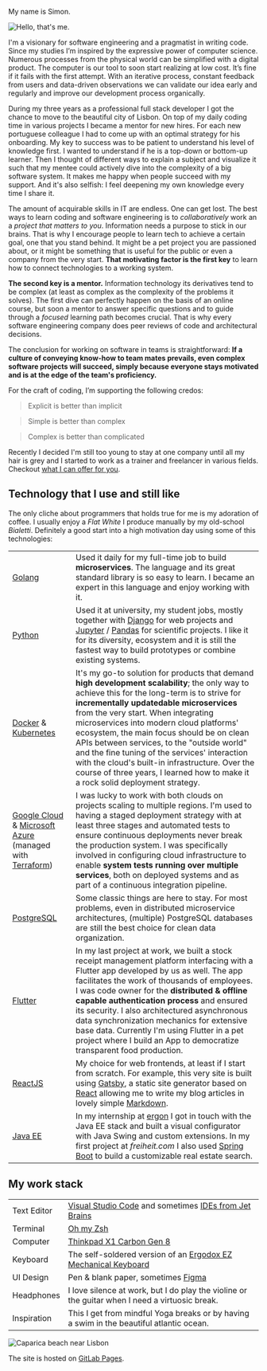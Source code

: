 
<SEO title="Resume" />

<Container section>

<TitleSection title="Resume" subtitle="My Vision & Me" />

My name is Simon.

![Hello, that's me.](../assets/images/simon.jpg)

I'm a visionary for software engineering and a pragmatist in writing code.
Since my studies I’m inspired by the expressive power of computer science. Numerous processes from the physical world can be simplified with a digital product. The computer is our tool to soon start realizing at low cost. It’s fine if it fails with the first attempt. With an iterative process, constant feedback from users and data-driven observations we can validate our idea early and regularly and improve our development process organically.

During my three years as a professional full stack developer I got the chance to move to the beautiful city of Lisbon. On top of my daily coding time in various projects I became a mentor for new hires. For each new portuguese colleague I had to come up with an optimal strategy for his onboarding. My key to success was to be patient to understand his level of knowledge first. I wanted to understand if he is a top-down or bottom-up learner. Then I thought of different ways to explain a subject and visualize it such that my mentee could actively dive into the complexity of a big software system. It makes me happy when people succeed with my support. And it's also selfish: I feel deepening my own knowledge every time I share it.

The amount of acquirable skills in IT are endless. One can get lost. The best ways to learn coding and software engineering is to _collaboratively_ work an a _project that matters to you_. Information needs a purpose to stick in our brains. That is why I encourage people to learn tech to achieve a certain goal, one that you stand behind. It might be a pet project you are passioned about, or it might be something that is useful for the public or even a company from the very start. **That motivating factor is the first key** to learn how to connect technologies to a working system.

**The second key is a mentor.** Information technology its derivatives tend to be complex (at least as complex as the complexity of the problems it solves). The first dive can perfectly happen on the basis of an online course, but soon a mentor to answer specific questions and to guide through a _focused_ learning path becomes crucial. That is why every software engineering company does peer reviews of code and architectural decisions.

The conclusion for working on software in teams is straightforward: **If a culture of conveying know-how to team mates prevails, even complex software projects will succeed, simply because everyone stays motivated and is at the edge of the team's proficiency.**

For the craft of coding, I’m supporting the following credos:

> Explicit is better than implicit

> Simple is better than complex

> Complex is better than complicated

Recently I decided I'm still too young to stay at one company until all my hair
is grey and I started to work as a trainer and freelancer in various fields. Checkout [what I can offer for
you](/ 'Offers').

## Technology that I use and still like

The only cliche about programmers that holds true for me is my adoration
of coffee. I usually enjoy a _Flat White_ I produce manually by my old-school
_Bialetti_. Definitely a good start into a high motivation day using some of this technologies:


|                                                                                                                                                   |                                                                                                                                                                                                                                                                                                                                                                                                                                                        |
|---------------------------------------------------------------------------------------------------------------------------------------------------|--------------------------------------------------------------------------------------------------------------------------------------------------------------------------------------------------------------------------------------------------------------------------------------------------------------------------------------------------------------------------------------------------------------------------------------------------------|
| [Golang](https://golang.org/)                                                                                                                     | Used it daily for my full-time job to build **microservices**. The language and its great standard library is so easy to learn. I became an expert in this language and enjoy working with it.                                                                                                                                                                                                                                                         |
| [Python](https://www.python.org/)                                                                                                                 | Used it at university, my student jobs, mostly together with [Django](https://www.djangoproject.com/) for web projects and [Jupyter](https://jupyter.org/) / [Pandas](https://pandas.pydata.org/) for scientific projects. I like it for its diversity, ecosystem and it is still the fastest way to build prototypes or combine existing systems.                                                                                                     |
| [Docker](https://www.docker.com/) & [Kubernetes](https://kubernetes.io/)                                                                          | It's my go-to solution for products that demand **high  development scalability**; the only way to achieve this for the long-term is to strive for **incrementally updatedable microservices** from the very start. When integrating microservices into modern cloud platforms' ecosystem, the main focus should be on clean APIs between services, to the "outside world" and the fine tuning of the services' interaction with the cloud's  built-in infrastructure. Over the course of three years, I learned how to make it a rock solid deployment strategy.                                                                                                                                                                                       |
| [Google Cloud](https://cloud.google.com/) & [Microsoft Azure](https://azure.microsoft.com/) (managed with [Terraform](https://www.terraform.io/)) | I was lucky to work with both clouds on projects scaling to multiple regions. I'm used to having a staged deployment strategy with at least three stages and automated tests to ensure continuous deployments never break the production system. I was specifically involved in configuring cloud infrastructure to enable **system tests running over multiple services**, both on deployed systems and as part of a continuous integration pipeline. |
| [PostgreSQL](https://www.postgresql.org/)                                                                                                         | Some classic things are here to stay. For most problems, even in distributed microservice architectures, (multiple) PostgreSQL databases are still the best choice for clean data organization.                                                                                                                                                                                                                                                        |
| [Flutter](https://flutter.dev/)                                                                                                                   | In my last project at work, we built a stock receipt management platform interfacing with a Flutter app developed by us as well. The app facilitates the work of thousands of employees. I was code owner for the **distributed & offline capable authentication process** and ensured its security. I also architectured asynchronous data synchronization mechanics for extensive base data. Currently I'm using Flutter in a pet project where I build an App to democratize transparent food production. |
| [ReactJS](https://reactjs.org/)                                                                                                                   | My choice for web frontends, at least if I start from scratch. For example, this very site is built using [Gatsby](https://www.gatsbyjs.com/), a static site generator based on [React](https://reactjs.org/) allowing me to write my blog articles in lovely simple [Markdown](https://guides.github.com/features/mastering-markdown/).                                                                                                               |
| [Java EE](https://www.oracle.com/ch-de/java/technologies/java-ee-glance.html)                                                                     | In my internship at [ergon](https://www.ergon.ch/en) I got in touch with the Java EE stack and built a visual configurator with Java Swing and custom extensions. In my first project at _freiheit.com_ I also used [Spring Boot](https://spring.io/projects/spring-boot) to build a customizable real estate search.                                                                                                                                  |

</Container>

<Container>

<TitleSection title="Companies" subtitle="I worked for" />

<Experience />

</Container>

<Container section>

<TitleSection title="Education" subtitle="My Qualification" />

<Education />

</Container>

<Container section>

## My work stack

|             |                                                                                                                                          |
| ----------- | ---------------------------------------------------------------------------------------------------------------------------------------- |
| Text Editor | [Visual Studio Code](https://code.visualstudio.com/) and sometimes [IDEs from Jet Brains](https://www.jetbrains.com/de-de/products.html) |
| Terminal    | [Oh my Zsh](https://ohmyz.sh/)                                                                                                           |
| Computer    | [Thinkpad X1 Carbon Gen 8](https://www.lenovo.com/ch/de/laptops/thinkpad/thinkpad-x1/X1-Carbon-Gen-8-/p/22TP2X1X1C8)                     |
| Keyboard    | The self-soldered version of an [Ergodox EZ Mechanical Keyboard](/blog/ergodox)                                                |
| UI Design   | Pen & blank paper, sometimes [Figma](https://figma.com)                                                                                  |
| Headphones  | I love silence at work, but I do play the violine or the guitar when I need a virtuosic break.                                           |  |
| Inspiration | This I get from mindful Yoga breaks or by having a swim in the beautiful atlantic ocean.                                                 |  |


![Caparica beach near Lisbon](../assets/images/atlantic_ocean.jpg "A shot I took at the Castelo Beach (Caparica) near Lisbon.")

The site is hosted on [GitLab Pages](https://docs.gitlab.com/ee/user/project/pages/).

</Container>
